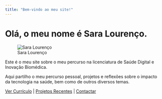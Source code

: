 ```yaml
---
title: "Bem-vindo ao meu site!"
---
```


# Olá, o meu nome é Sara Lourenço.

![Sara Lourenço](/images/IMG_5312.jpg)

Este é o meu site sobre o meu percurso na licenciatura de Saúde Digital e Inovação Biomédica.

Aqui partilho o meu percurso pessoal, projetos e reflexões sobre o impacto da tecnologia na saúde, bem como de outros diversos temas.  

[Ver Currículo](curriculo.qmd) | [Projetos Recentes](projetos.qmd) | [Contactar](contacto.qmd)
